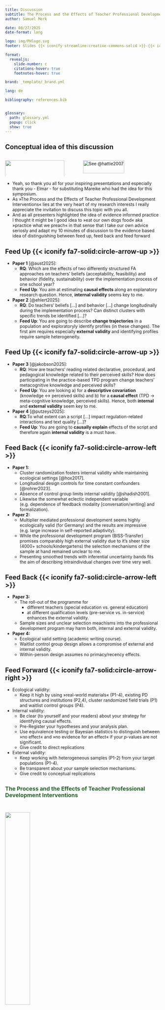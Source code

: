```yaml
---
title: Discussion
subtitle: The Process and the Effects of Teacher Professional Development Interventions
author: Samuel Merk 

date: 08/27/2025
date-format: long

logo: img/PHlogo.svg
footer: Slides {{< iconify streamline:creative-commons-solid >}}-{{< iconify fa6-brands:creative-commons-by >}}-licenced at https://ogy.de/merk-EARLI25

format: 
  revealjs:
    slide-number: c
    citations-hover: true
    footnotes-hover: true

brand: _template/_brand.yml    

lang: de

bibliography: references.bib


glossary:
  path: glossary.yml
  popup: click
  show: true
---
```


## Conceptual idea of this discussion {.center}

::::::: columns
:::: {.column width="40%"}
::: fragment
![](img/dogfooding.png){width="100%"}
:::
::::

:::: {.column width="60%"}
::: fragment
![See @hattie2007](img/FeedCircle.svg){width="80%"}
:::
::::
:::::::

::: notes
-   Yeah, so thank you all for your inspiring presentations and especially thank you - Elmar - for substituting Mareike who had the idea for this symposium.
-   As »The Process and the Effects of Teacher Professional Development Interventions« lies at the very heart of my research interests I really appreciate the invitation to discuss this topic with you all.
-   And as all presenters highlighted the idea of evidence informed practice I thought it might be I good idea to »eat our own dogs food« aka »practice what we preach« in that sense that I take our own advice seriosly and adapt my 10 minutes of discussion to the evidence based idea of distinguishing between feed up, feed back and feed forward
:::

## Feed Up {{< iconify fa7-solid:circle-arrow-up >}} {.smaller}

-   **Paper 1** [@aust2025]:
    -   **RQ**: Which are the effects of two differently structured FA approaches on teachers’ beliefs (acceptability, feasibility) and behavior (fidelity, sustainability) over the implementation process of one school year?
    -   **Feed Up**: You aim at estimating **causal effects** along an explanatory research question. Hence, **internal validity** seems key to me.
-   **Paper 2** [@ehlert2025]:
    -   **RQ**: Do teachers’ beliefs \[...\] and behavior \[...\] change longitudinally during the implementation process? Can distinct clusters with specific trends be identified \[...\]?
    -   **Feed Up**: You are going to describe **change trajectories** in a population and exploratoryly identify profiles (in these changes). The first aim requires especially **external validity** and identifying profiles require sample heterogeneity.

## Feed Up {{< iconify fa7-solid:circle-arrow-up >}} {.smaller}

-   **Paper 3** [@jakobson2025]:
    -   **RQ**: How are teachers’ reading related declarative, procedural, and pedagogical knowledge related to their perceived skills? How does participating in the practice-based TPD program change teachers’ metacognitive knowledge and perceived skills?
    -   **Feed Up**: You are looking a) for a **descriptive covariation** (knowledge $\leftrightarrow$ perceived skills) and b) for a **causal effect** (TPD $\rightarrow$ meta-cognitive knowledge, perceived skills). Hence, both **internal** and **external validity** seem key to me.
-   **Paper 4** [@putzeys2025]:
    -   **RQ**:To what extent can a script \[...\] impact regulation-related interactions and text quality \[...\]?
    -   **Feed Up**: You are going to **causally explain**  effects of the script and therefore again **internal validity** is a must have.

## Feed Back {{< iconify fa7-solid:circle-arrow-left >}} {.smaller .scrollable}
-   **Paper 1:**
    -   Cluster randomization fosters internal validity while maintaining ecological settings [@hox2017].
    -   Longitudinal design controls for time constant confounders [@rohrer2023].
    -   Absence of control group limits internal validity [@shadish2001].
    -   Likewise the somewhat eclectic independent variable (e.g. dependence of feedback modality \[conversation/writing\] and formalization).
-   **Paper 2:**
    -   Multiplier mediated professional development seems highly ecologically valid (for Germany) and the results are impressive (e.g. large increase in self-reported adaptivity).
    -   While the professional development program (BISS-Transfer) promises comparably high external validity due to it's sheer size (4000+ schools/kindergartens) the selection mechanisms of the sample at hand remained unclear to me.
    -   Presenting smoothed trends with inferential uncertainty bands fits the aim of describing intraindividual changes over time very well.

:::: {.footer}
::::

## Feed Back {{< iconify fa7-solid:circle-arrow-left >}} {.smaller}
-   **Paper 3:**
    -   The roll-out of the programme for 
        - different teachers (special education vs. general education) 
        - at different qualification levels (pre-service vs. in-service) enhances the external validity.
    -   Sample sizes and unclear selection meachisms into the professional development program may harm both, internal and external validity.
-   **Paper 4:**
    -   Ecological valid setting (academic writing course).
    -   Waitlist control group design allows a compromise of external and internal validity.
    -   Within-person design assumes no primacy/recency effects.

## Feed Forward {{< iconify fa7-solid:circle-arrow-right >}} {.smaller .scrollable}
- Ecological validity: 
   - Keep it high by using »real-world materials« (P1-4), existing PD structures and institutions (P2,4), cluster randomized field trials (P1) and waitlist control groups (P4).
- Internal validity:
   - Be clear (to yourself and your readers) about your strategy for identifying causal effects.
   - Pre-Register your hypotheses and your analysis plan.
   - Use equivalence testing or Bayesian statistics to distinguish between »no effect« and »no evidence for an effect« if your *p*-values are not significant.
   - Give credit to direct replications
- External validity:
   - Keep working with heterogeneous samples (P1-2) from your target populations (P1-4).
   - Be transparent about your sample selection mechanisms.
   - Give credit to conceptual replications

:::: {.footer}
::::

##

[**The Process and the Effects of Teacher Professional Development Interventions**]{style="text-align: center; font-size: 1.28em; color:#236327;"}

<br>

![](img/FeedCircle.svg){fig-align="center" width="40%"}

## References {.smaller}

::: footer
:::